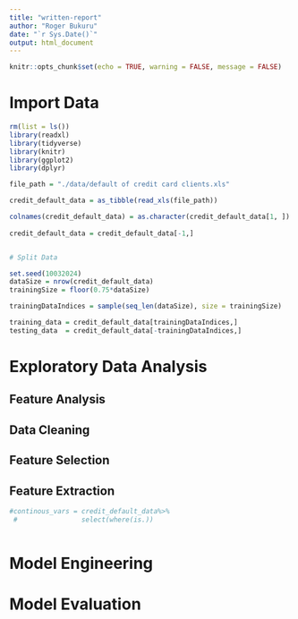 ```yaml
---
title: "written-report"
author: "Roger Bukuru"
date: "`r Sys.Date()`"
output: html_document
---
```


```r
knitr::opts_chunk$set(echo = TRUE, warning = FALSE, message = FALSE)
```

# Import Data 

```r

rm(list = ls())
library(readxl)
library(tidyverse)
library(knitr)
library(ggplot2)
library(dplyr)

file_path = "./data/default of credit card clients.xls"

credit_default_data = as_tibble(read_xls(file_path))

colnames(credit_default_data) = as.character(credit_default_data[1, ])
                                
credit_default_data = credit_default_data[-1,]


# Split Data

set.seed(10032024)
dataSize = nrow(credit_default_data)
trainingSize = floor(0.75*dataSize)

trainingDataIndices = sample(seq_len(dataSize), size = trainingSize)

training_data = credit_default_data[trainingDataIndices,]
testing_data  = credit_default_data[-trainingDataIndices,]


```


# Exploratory Data Analysis

## Feature Analysis
## Data Cleaning

## Feature Selection
## Feature Extraction



```r

#continous_vars = credit_default_data%>%
 #                select(where(is.))

```


```r

```


# Model Engineering

# Model Evaluation


